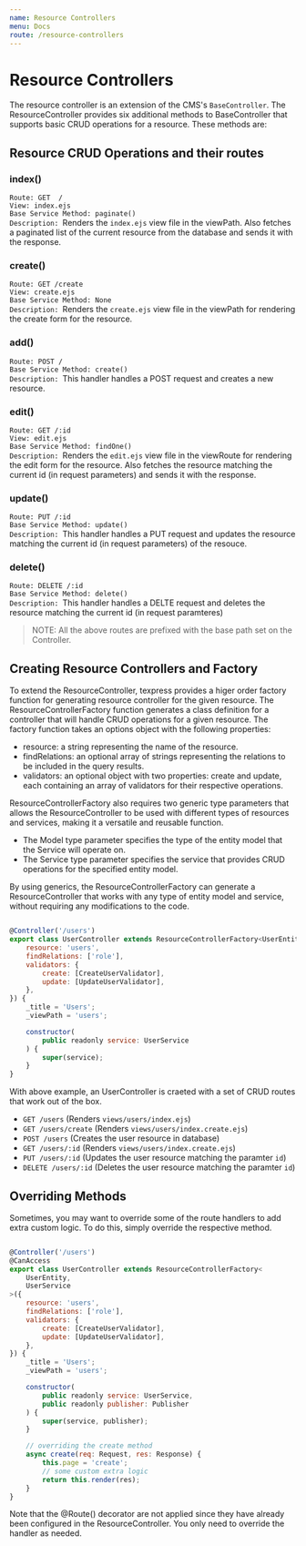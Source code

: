 ```yaml
---
name: Resource Controllers
menu: Docs
route: /resource-controllers
---
```


# Resource Controllers

The resource controller is an extension of the CMS's `BaseController`. The ResourceController provides six additional methods to BaseController that supports basic CRUD operations for a resource. These methods are:

## Resource CRUD Operations and their routes

### index() 
`Route: GET  /`  
`View: index.ejs`  
`Base Service Method: paginate()`  
`Description: `Renders the `index.ejs` view file in the viewPath. Also fetches a paginated list of the current resource from the database and sends it with the response.

### create()
`Route: GET /create`  
`View: create.ejs`  
`Base Service Method: None`  
`Description: `Renders the `create.ejs` view file in the viewPath for rendering the create form for the resource.

### add()
`Route: POST /`  
`Base Service Method: create()`  
`Description: `This handler handles a POST request and creates a new resource.

### edit()
`Route: GET /:id`  
`View: edit.ejs`  
`Base Service Method: findOne()`  
`Description: `Renders the `edit.ejs` view file in the viewRoute for rendering the edit form for the resource. Also fetches the resource matching the current id (in request parameters) and sends it with the response.

### update()
`Route: PUT /:id`  
`Base Service Method: update()`  
`Description: `This handler handles a PUT request and updates the resource matching the current id (in request parameters) of the resouce.

### delete()
`Route: DELETE /:id`  
`Base Service Method: delete()`  
`Description: `This handler handles a DELTE request and deletes the resource matching the current id (in request paramteres)

> NOTE: All the above routes are prefixed with the base path set on the Controller.

## Creating Resource Controllers and Factory

To extend the ResourceController, texpress provides a higer order factory function for generating resource controller for the given resource. The ResourceControllerFactory function generates a class definition for a controller that will handle CRUD operations for a given resource.
The factory function takes an options object with the following properties:

- resource: a string representing the name of the resource.
- findRelations: an optional array of strings representing the relations to be included in the query results.
- validators: an optional object with two properties: create and update, each containing an array of validators for their respective operations.

ResourceControllerFactory also requires two generic type parameters that allows the ResourceController to be used with different types of resources and services, making it a versatile and reusable function.

- The Model type parameter specifies the type of the entity model that the Service will operate on. 
- The Service type parameter specifies the service that provides CRUD operations for the specified entity model. 

By using generics, the ResourceControllerFactory can generate a ResourceController that works with any type of entity model and service, without requiring any modifications to the code.

```javascript

@Controller('/users')
export class UserController extends ResourceControllerFactory<UserEntity, UserService>({
    resource: 'users',
    findRelations: ['role'],
    validators: {
        create: [CreateUserValidator],
        update: [UpdateUserValidator],
    },
}) {
    _title = 'Users';
    _viewPath = 'users';

    constructor(
        public readonly service: UserService
    ) {
        super(service);
    }
}

```

With above example, an UserController is craeted with a set of CRUD routes that work out of the box.

- `GET /users` (Renders `views/users/index.ejs`)
- `GET /users/create` (Renders `views/users/index.create.ejs`)
- `POST /users` (Creates the user resource in database)
- `GET /users/:id` (Renders `views/users/index.create.ejs`)
- `PUT /users/:id` (Updates the user resource matching the paramter `id`)
- `DELETE /users/:id` (Deletes the user resource matching the paramter `id`)

## Overriding Methods

Sometimes, you may want to override some of the route handlers to add extra custom logic. To do this, simply override the respective method.

```javascript

@Controller('/users')
@CanAccess
export class UserController extends ResourceControllerFactory<
    UserEntity,
    UserService
>({
    resource: 'users',
    findRelations: ['role'],
    validators: {
        create: [CreateUserValidator],
        update: [UpdateUserValidator],
    },
}) {
    _title = 'Users';
    _viewPath = 'users';

    constructor(
        public readonly service: UserService,
        public readonly publisher: Publisher
    ) {
        super(service, publisher);
    }

    // overriding the create method
    async create(req: Request, res: Response) {
        this.page = 'create';
        // some custom extra logic
        return this.render(res);
    }
}

```

Note that the @Route() decorator are not applied since they have already been configured in the ResourceController. You only need to override the handler as needed.